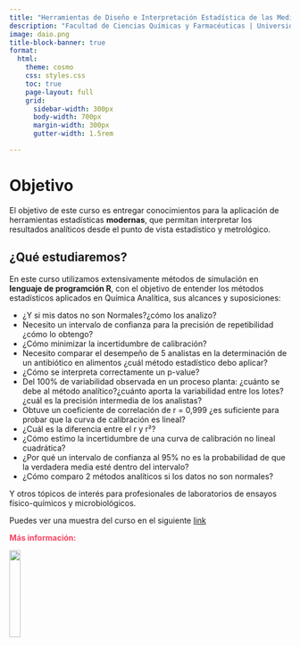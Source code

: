 ```yaml
---
title: "Herramientas de Diseño e Interpretación Estadística de las Mediciones"
description: "Facultad de Ciencias Químicas y Farmacéuticas | Universidad de Chile <br> **AGOSTO 2024**"
image: daio.png
title-block-banner: true
format:
  html:
    theme: cosmo
    css: styles.css
    toc: true
    page-layout: full
    grid:
      sidebar-width: 300px
      body-width: 700px
      margin-width: 300px
      gutter-width: 1.5rem

---
```


# Objetivo
El objetivo de este curso es entregar conocimientos para la aplicación de 
herramientas estadísticas **modernas**, que permitan interpretar los resultados 
analíticos desde el punto de vista estadístico y metrológico. 


## ¿Qué estudiaremos?
En este curso utilizamos extensivamente métodos de simulación en **lenguaje
de programción R**, con el objetivo de entender los métodos estadísticos aplicados 
en Química Analítica, sus alcances y suposiciones:

- ¿Y si mis datos no son Normales?¿cómo los analizo?
- Necesito un intervalo de confianza para la precisión de repetibilidad ¿cómo lo 
obtengo?
- ¿Cómo minimizar la incertidumbre de calibración?
- Necesito comparar el desempeño de 5 analistas en la determinación de un 
antibiótico en alimentos ¿cuál método estadístico debo aplicar?
- ¿Cómo se interpreta correctamente un p-value?
- Del 100% de variabilidad observada en un proceso planta: ¿cuánto se debe al 
método analítico?¿cuánto aporta la variabilidad entre los lotes?¿cuál es la 
precisión intermedia de los analistas?
- Obtuve un coeficiente de correlación de r = 0,999 ¿es suficiente para probar 
que la curva de calibración es lineal?
- ¿Cuál es la diferencia entre el r y r²?
- ¿Cómo estimo la incertidumbre de una curva de calibración no lineal cuadrática?
- ¿Por qué un intervalo de confianza al 95% no es la probabilidad de que la 
verdadera media esté dentro del intervalo?
- ¿Cómo comparo 2 métodos analíticos si los datos no son normales?

Y otros tópicos de interés para profesionales de laboratorios de ensayos 
físico-químicos y microbiológicos.

Puedes ver una muestra del curso en el siguiente [link](https://1drv.ms/b/s!AuF6FPVWruwD0rpbf2ANqvqJAv-Pnw?e=kuLfHP)

<span style="color:#F74464;"><strong>Más información:</strong></span>



[![](logo_uchile.png){width=20% height=20% fig-align="left"}](https://www.postgradoquimica.cl/curso-posgrado-herramientas-diseno-interpretacion-estadistica-mediciones-version-semipresencial-2/)

